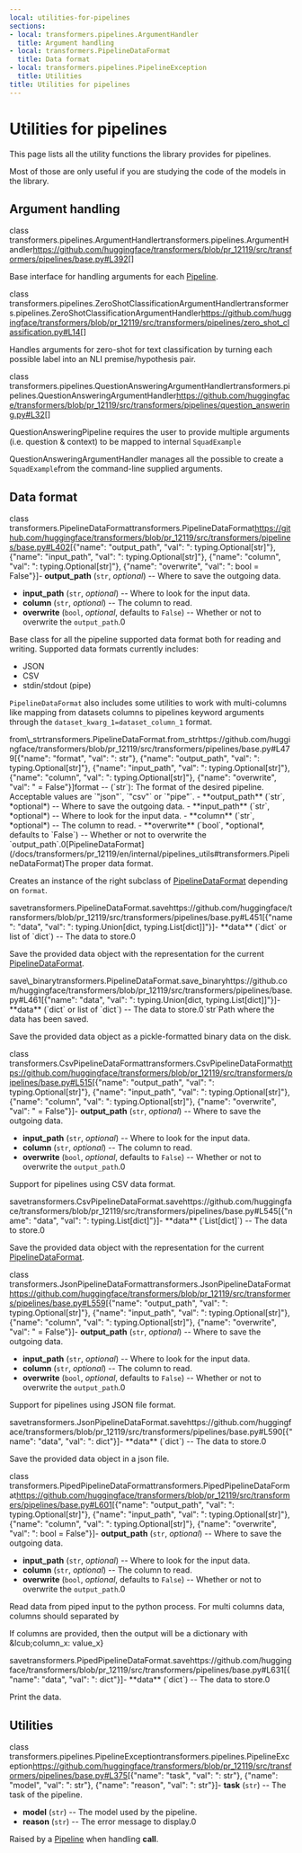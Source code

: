```yaml
---
local: utilities-for-pipelines
sections:
- local: transformers.pipelines.ArgumentHandler
  title: Argument handling
- local: transformers.PipelineDataFormat
  title: Data format
- local: transformers.pipelines.PipelineException
  title: Utilities
title: Utilities for pipelines
---
```

<script>
</script>
<!--Copyright 2020 The HuggingFace Team. All rights reserved.

Licensed under the Apache License, Version 2.0 (the "License"); you may not use this file except in compliance with
the License. You may obtain a copy of the License at

http://www.apache.org/licenses/LICENSE-2.0

Unless required by applicable law or agreed to in writing, software distributed under the License is distributed on
an "AS IS" BASIS, WITHOUT WARRANTIES OR CONDITIONS OF ANY KIND, either express or implied. See the License for the
specific language governing permissions and limitations under the License.
-->

<h1 id="utilities-for-pipelines">Utilities for pipelines</h1>

This page lists all the utility functions the library provides for pipelines.

Most of those are only useful if you are studying the code of the models in the library.


<h2 id="transformers.pipelines.ArgumentHandler">Argument handling</h2>

<div class="docstring">

<docstring><name>class transformers.pipelines.ArgumentHandler</name><anchor>transformers.pipelines.ArgumentHandler</anchor><source>https://github.com/huggingface/transformers/blob/pr_12119/src/transformers/pipelines/base.py#L392</source><parameters>[]</parameters></docstring>

Base interface for handling arguments for each [Pipeline](/docs/transformers/pr_12119/en/main_classes/pipelines#transformers.Pipeline).


</div>

<div class="docstring">

<docstring><name>class transformers.pipelines.ZeroShotClassificationArgumentHandler</name><anchor>transformers.pipelines.ZeroShotClassificationArgumentHandler</anchor><source>https://github.com/huggingface/transformers/blob/pr_12119/src/transformers/pipelines/zero_shot_classification.py#L14</source><parameters>[]</parameters></docstring>

Handles arguments for zero-shot for text classification by turning each possible label into an NLI
premise/hypothesis pair.


</div>

<div class="docstring">

<docstring><name>class transformers.pipelines.QuestionAnsweringArgumentHandler</name><anchor>transformers.pipelines.QuestionAnsweringArgumentHandler</anchor><source>https://github.com/huggingface/transformers/blob/pr_12119/src/transformers/pipelines/question_answering.py#L32</source><parameters>[]</parameters></docstring>

QuestionAnsweringPipeline requires the user to provide multiple arguments (i.e. question & context) to be mapped to
internal `SquadExample`

QuestionAnsweringArgumentHandler manages all the possible to create a `SquadExample`from the command-line
supplied arguments.


</div>

<h2 id="transformers.PipelineDataFormat">Data format</h2>

<div class="docstring">

<docstring><name>class transformers.PipelineDataFormat</name><anchor>transformers.PipelineDataFormat</anchor><source>https://github.com/huggingface/transformers/blob/pr_12119/src/transformers/pipelines/base.py#L402</source><parameters>[{"name": "output_path", "val": ": typing.Optional[str]"}, {"name": "input_path", "val": ": typing.Optional[str]"}, {"name": "column", "val": ": typing.Optional[str]"}, {"name": "overwrite", "val": ": bool = False"}]</parameters><paramsdesc>- **output_path** (`str`, *optional*) -- Where to save the outgoing data.
- **input_path** (`str`, *optional*) -- Where to look for the input data.
- **column** (`str`, *optional*) -- The column to read.
- **overwrite** (`bool`, *optional*, defaults to `False`) --
  Whether or not to overwrite the `output_path`.</paramsdesc><paramgroups>0</paramgroups></docstring>

Base class for all the pipeline supported data format both for reading and writing. Supported data formats
currently includes:

- JSON
- CSV
- stdin/stdout (pipe)

`PipelineDataFormat` also includes some utilities to work with multi-columns like mapping from datasets columns to
pipelines keyword arguments through the `dataset_kwarg_1=dataset_column_1` format.





<div class="docstring">
<docstring><name>from\_str</name><anchor>transformers.PipelineDataFormat.from_str</anchor><source>https://github.com/huggingface/transformers/blob/pr_12119/src/transformers/pipelines/base.py#L479</source><parameters>[{"name": "format", "val": ": str"}, {"name": "output_path", "val": ": typing.Optional[str]"}, {"name": "input_path", "val": ": typing.Optional[str]"}, {"name": "column", "val": ": typing.Optional[str]"}, {"name": "overwrite", "val": " = False"}]</parameters><paramsdesc>format -- (`str`):
The format of the desired pipeline. Acceptable values are `"json"`, `"csv"` or `"pipe"`.
- **output_path** (`str`, *optional*) --
  Where to save the outgoing data.
- **input_path** (`str`, *optional*) --
  Where to look for the input data.
- **column** (`str`, *optional*) --
  The column to read.
- **overwrite** (`bool`, *optional*, defaults to `False`) --
  Whether or not to overwrite the `output_path`.</paramsdesc><paramgroups>0</paramgroups><rettype>[PipelineDataFormat](/docs/transformers/pr_12119/en/internal/pipelines_utils#transformers.PipelineDataFormat)</rettype><retdesc>The proper data format.</retdesc></docstring>

Creates an instance of the right subclass of [PipelineDataFormat](/docs/transformers/pr_12119/en/internal/pipelines_utils#transformers.PipelineDataFormat) depending on `format`.








</div>
<div class="docstring">
<docstring><name>save</name><anchor>transformers.PipelineDataFormat.save</anchor><source>https://github.com/huggingface/transformers/blob/pr_12119/src/transformers/pipelines/base.py#L451</source><parameters>[{"name": "data", "val": ": typing.Union[dict, typing.List[dict]]"}]</parameters><paramsdesc>- **data** (`dict` or list of `dict`) -- The data to store.</paramsdesc><paramgroups>0</paramgroups></docstring>

Save the provided data object with the representation for the current [PipelineDataFormat](/docs/transformers/pr_12119/en/internal/pipelines_utils#transformers.PipelineDataFormat).




</div>
<div class="docstring">
<docstring><name>save\_binary</name><anchor>transformers.PipelineDataFormat.save_binary</anchor><source>https://github.com/huggingface/transformers/blob/pr_12119/src/transformers/pipelines/base.py#L461</source><parameters>[{"name": "data", "val": ": typing.Union[dict, typing.List[dict]]"}]</parameters><paramsdesc>- **data** (`dict` or list of `dict`) -- The data to store.</paramsdesc><paramgroups>0</paramgroups><rettype>`str`</rettype><retdesc>Path where the data has been saved.</retdesc></docstring>

Save the provided data object as a pickle-formatted binary data on the disk.








</div></div>

<div class="docstring">

<docstring><name>class transformers.CsvPipelineDataFormat</name><anchor>transformers.CsvPipelineDataFormat</anchor><source>https://github.com/huggingface/transformers/blob/pr_12119/src/transformers/pipelines/base.py#L515</source><parameters>[{"name": "output_path", "val": ": typing.Optional[str]"}, {"name": "input_path", "val": ": typing.Optional[str]"}, {"name": "column", "val": ": typing.Optional[str]"}, {"name": "overwrite", "val": " = False"}]</parameters><paramsdesc>- **output_path** (`str`, *optional*) -- Where to save the outgoing data.
- **input_path** (`str`, *optional*) -- Where to look for the input data.
- **column** (`str`, *optional*) -- The column to read.
- **overwrite** (`bool`, *optional*, defaults to `False`) --
  Whether or not to overwrite the `output_path`.</paramsdesc><paramgroups>0</paramgroups></docstring>

Support for pipelines using CSV data format.





<div class="docstring">
<docstring><name>save</name><anchor>transformers.CsvPipelineDataFormat.save</anchor><source>https://github.com/huggingface/transformers/blob/pr_12119/src/transformers/pipelines/base.py#L545</source><parameters>[{"name": "data", "val": ": typing.List[dict]"}]</parameters><paramsdesc>- **data** (`List[dict]`) -- The data to store.</paramsdesc><paramgroups>0</paramgroups></docstring>

Save the provided data object with the representation for the current [PipelineDataFormat](/docs/transformers/pr_12119/en/internal/pipelines_utils#transformers.PipelineDataFormat).




</div></div>

<div class="docstring">

<docstring><name>class transformers.JsonPipelineDataFormat</name><anchor>transformers.JsonPipelineDataFormat</anchor><source>https://github.com/huggingface/transformers/blob/pr_12119/src/transformers/pipelines/base.py#L559</source><parameters>[{"name": "output_path", "val": ": typing.Optional[str]"}, {"name": "input_path", "val": ": typing.Optional[str]"}, {"name": "column", "val": ": typing.Optional[str]"}, {"name": "overwrite", "val": " = False"}]</parameters><paramsdesc>- **output_path** (`str`, *optional*) -- Where to save the outgoing data.
- **input_path** (`str`, *optional*) -- Where to look for the input data.
- **column** (`str`, *optional*) -- The column to read.
- **overwrite** (`bool`, *optional*, defaults to `False`) --
  Whether or not to overwrite the `output_path`.</paramsdesc><paramgroups>0</paramgroups></docstring>

Support for pipelines using JSON file format.





<div class="docstring">
<docstring><name>save</name><anchor>transformers.JsonPipelineDataFormat.save</anchor><source>https://github.com/huggingface/transformers/blob/pr_12119/src/transformers/pipelines/base.py#L590</source><parameters>[{"name": "data", "val": ": dict"}]</parameters><paramsdesc>- **data** (`dict`) -- The data to store.</paramsdesc><paramgroups>0</paramgroups></docstring>

Save the provided data object in a json file.




</div></div>

<div class="docstring">

<docstring><name>class transformers.PipedPipelineDataFormat</name><anchor>transformers.PipedPipelineDataFormat</anchor><source>https://github.com/huggingface/transformers/blob/pr_12119/src/transformers/pipelines/base.py#L601</source><parameters>[{"name": "output_path", "val": ": typing.Optional[str]"}, {"name": "input_path", "val": ": typing.Optional[str]"}, {"name": "column", "val": ": typing.Optional[str]"}, {"name": "overwrite", "val": ": bool = False"}]</parameters><paramsdesc>- **output_path** (`str`, *optional*) -- Where to save the outgoing data.
- **input_path** (`str`, *optional*) -- Where to look for the input data.
- **column** (`str`, *optional*) -- The column to read.
- **overwrite** (`bool`, *optional*, defaults to `False`) --
  Whether or not to overwrite the `output_path`.</paramsdesc><paramgroups>0</paramgroups></docstring>

Read data from piped input to the python process. For multi columns data, columns should separated by 	

If columns are provided, then the output will be a dictionary with &amp;lcub;column_x: value_x}





<div class="docstring">
<docstring><name>save</name><anchor>transformers.PipedPipelineDataFormat.save</anchor><source>https://github.com/huggingface/transformers/blob/pr_12119/src/transformers/pipelines/base.py#L631</source><parameters>[{"name": "data", "val": ": dict"}]</parameters><paramsdesc>- **data** (`dict`) -- The data to store.</paramsdesc><paramgroups>0</paramgroups></docstring>

Print the data.




</div></div>

<h2 id="transformers.pipelines.PipelineException">Utilities</h2>

<div class="docstring">

<docstring><name>class transformers.pipelines.PipelineException</name><anchor>transformers.pipelines.PipelineException</anchor><source>https://github.com/huggingface/transformers/blob/pr_12119/src/transformers/pipelines/base.py#L375</source><parameters>[{"name": "task", "val": ": str"}, {"name": "model", "val": ": str"}, {"name": "reason", "val": ": str"}]</parameters><paramsdesc>- **task** (`str`) -- The task of the pipeline.
- **model** (`str`) -- The model used by the pipeline.
- **reason** (`str`) -- The error message to display.</paramsdesc><paramgroups>0</paramgroups></docstring>

Raised by a [Pipeline](/docs/transformers/pr_12119/en/main_classes/pipelines#transformers.Pipeline) when handling __call__.




</div>
